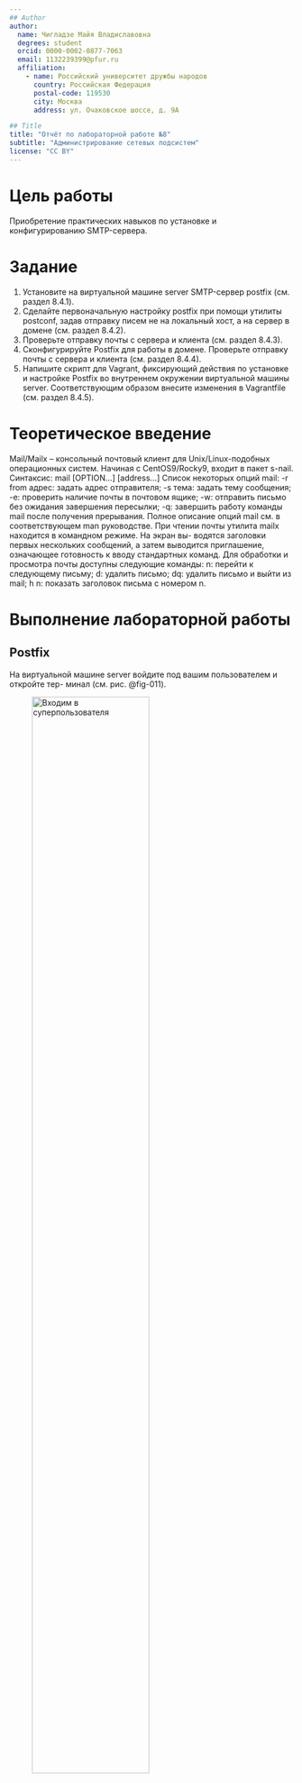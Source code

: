 ```yaml
---
## Author
author:
  name: Чигладзе Майя Владиславовна
  degrees: student
  orcid: 0000-0002-0877-7063
  email: 1132239399@pfur.ru
  affiliation:
    - name: Российский университет дружбы народов
      country: Российская Федерация
      postal-code: 119530
      city: Москва
      address: ул. Очаковское шоссе, д. 9А

## Title
title: "Отчёт по лабораторной работе №8"
subtitle: "Администрирование сетевых подсистем"
license: "CC BY"
---
```


# Цель работы

Приобретение практических навыков по установке и конфигурированию SMTP-сервера.

# Задание

1. Установите на виртуальной машине server SMTP-сервер postfix (см. раздел 8.4.1).
2. Сделайте первоначальную настройку postfix при помощи утилиты postconf, задав
отправку писем не на локальный хост, а на сервер в домене (см. раздел 8.4.2).
3. Проверьте отправку почты с сервера и клиента (см. раздел 8.4.3).
4. Сконфигурируйте Postfix для работы в домене. Проверьте отправку почты с сервера
и клиента (см. раздел 8.4.4).
5. Напишите скрипт для Vagrant, фиксирующий действия по установке и настройке
Postfix во внутреннем окружении виртуальной машины server. Соответствующим
образом внесите изменения в Vagrantfile (см. раздел 8.4.5).

# Теоретическое введение

Mail/Mailx – консольный почтовый клиент для Unix/Linux-подобных операционных
систем. Начиная с CentOS9/Rocky9, входит в пакет s-nail.
Синтаксис:
mail [OPTION...] [address...]
Список некоторых опций mail:
-r from адрес: задать адрес отправителя;
-s тема: задать тему сообщения;
-e: проверить наличие почты в почтовом ящике;
-w: отправить письмо без ожидания завершения пересылки;
-q: завершить работу команды mail после получения прерывания.
Полное описание опций mail см. в соответствующем man руководстве.
При чтении почты утилита mailx находится в командном режиме. На экран вы-
водятся заголовки первых нескольких сообщений, а затем выводится приглашение,
означающее готовность к вводу стандартных команд. Для обработки и просмотра
почты доступны следующие команды:
n: перейти к следующему письму;
d: удалить письмо;
dq: удалить письмо и выйти из mail;
h n: показать заголовок письма с номером n.

# Выполнение лабораторной работы

## Postfix

На виртуальной машине server войдите под вашим пользователем и откройте тер-
минал (см. рис. @fig-011).

![Входим в суперпользователя](image/1.1.jpg){#fig-011 width=70%}

Установите необходимые для работы пакеты (см. рис. @fig-012).

![Установим необходимые пакеты](image/1.2.png){#fig-012 width=70%}

Сконфигурируйте межсетевой экран, разрешив работать службе протокола SMTP (см. рис. @fig-013).

![Конфигурировала экран](image/1.3.png){#fig-013 width=70%}

Восстановите контекст безопасности в SELinux (см. рис. @fig-014).

![Восстановила контекст безопасности](image/1.4.png){#fig-014 width=70%}

Запустите Postfix ([рис. @fig-015]).

![Запустила Постфикс](image/1.5.png){#fig-015 width=70%}

## Изменение параметров Postfix с помощью postconf

Для просмотра списка текущих настроек Postfix введите ([рис. @fig-021]).

![Просматриваю список текущих настроек](image/2.1.png){#fig-021 width=70%}

Посмотрите текущее значение параметра myorigin (см. рис. @fig-022).

![Текущее значение](image/2.2.png){#fig-022 width=70%}

Посмотрите текущее значение параметра mydomain (см. рис. @fig-023).

![Текущее значение домейн](image/2.3.png){#fig-023 width=70%}

Замените значение параметра myorigin на значение параметра mydomain (см. рис. @fig-024).

![Замена значения параметра](image/2.4.png){#fig-024 width=70%}

Повторите команду ([рис. @fig-025]).

![Повтор команды](image/2.5.png){#fig-025 width=70%}

Проверьте корректность содержания конфигурационного файла main.cf ([рис. @fig-026]).

![Проверяю корректность содержания](image/2.6.png){#fig-026 width=70%}

Перезагрузите (перечитайте) конфигурационные файлы Postfix ([рис. @fig-027]).

![Перезагрузила файл](image/2.7.png){#fig-027 width=70%}

Просмотрите все параметры с значением, отличным от значения по умолчанию ([рис. @fig-028]).

![Просмотрела параметры со значением](image/2.8.png){#fig-028 width=70%}

Задайте жёстко значение домена (вместо user укажите свой логин) ([рис. @fig-029]).

![Задала значение домена](image/2.9.png){#fig-029 width=70%}

Отключите IPv6 в списке разрешённых в работе Postfix протоколов и оставьте только IPv4 ([рис. @fig-210]).

![Отключили АйпиВ6 в списке разрешенных проктолоков](image/2.10.png){#fig-210 width=70%}

Перезагрузите конфигурацию Postfix ([рис. @fig-211]).

![Перезагрузила конфигурацию](image/2.11.png){#fig-211 width=70%}

## Проверка работы Postfix

На сервере под учётной записью пользователя отправьте себе письмо, используя утилиту mail ([рис. @fig-031]).

![Отправила себе письмо](image/3.1.png){#fig-031 width=70%}

На втором терминале запустите мониторинг работы почтовой службы и посмотрите, что произошло с вашим сообщением ([рис. @fig-032]).

![Запустила мониторинг работы](image/3.2.png){#fig-032 width=70%}

На виртуальной машине client войдите под вашим пользователем и откройте терминал. Перейдите в режим суперпользователя ([рис. @fig-033]).

![Суперпользователь клиента](image/3.3.png){#fig-033 width=70%}

На клиенте установите необходимые для работы пакеты ([рис. @fig-034]).

![Установила пакеты](image/3.4.png){#fig-034 width=70%}

Отключите IPv6 в списке разрешённых в работе Postfix протоколов и оставьте только IPv4 ([рис. @fig-035]).

![Отключила в списке протоколов](image/3.5.png){#fig-035 width=70%}

На клиенте запустите Postfix ([рис. @fig-036]).

![Запустила постфикс](image/3.6.png){#fig-036 width=70%}

На клиенте под учётной записью пользователя аналогичным образом отправьте себе второе письмо, используя утилиту mail. Сравните результат мониторинга почтовой службы на сервере при отправке сообщения с сервера и с клиента. В отчёте отразите, доставлено сообщение или нет ([рис. @fig-037]).
Сообщение доставлено 
Отправитель: root@mvchigladze.net (системный пользователь root с сервера)
Получатель: mvchigladze@server.mvchigladze.net
Статус доставки: status=sent (delivered to mailbox)

![Отправила письмо](image/3.7.png){#fig-037 width=70%}

На сервере в конфигурации Postfix посмотрите значения параметров сетевых интерфейсов inet_interfaces и сетевых адресов mynetworks ([рис. @fig-038]).

![Посмотрела значение параметров](image/3.8.png){#fig-038 width=70%}

Разрешите Postfix прослушивать соединения не только с локального узла, но и с других интерфейсов сети ([рис. @fig-039]).

![Разрешила прослушивание соединения](image/3.9.png){#fig-039 width=70%}

Добавьте адрес внутренней сети, разрешив таким образом пересылку сообщений между узлами сети ([рис. @fig-310]).

![Добавила адрес сети](image/3.10.png){#fig-310 width=70%}

Перезагрузите конфигурацию Postfix и перезапустите Postfix ([рис. @fig-311]).

![Перезагрузила конфигурацию Постфикс](image/3.11.png){#fig-311 width=70%}

Повторите отправку сообщения с клиента. В отчёте отразите, что произошло с вашим сообщением. ([рис. @fig-312]).

![Повторила отправку сообщения](image/3.12.png){#fig-312 width=70%}

## Конфигурация Postfix для домена

Запустите мониторинг работы почтовой службы и посмотрите, что произошло с вашим сообщением ([рис. @fig-042]).

![Запустила мониторинг работы](image/4.2.png){#fig-042 width=70%}

Дополнительно посмотрите, какие сообщения ожидают в очереди на отправление ([рис. @fig-043]).

![Какие сообщения ожидают в очереди](image/4.3.png){#fig-043 width=70%}

Для настройки возможности отправки сообщений не на конкретный узел сети, а на доменный адрес пропишите MX-запись с указанием имени почтового сервера mail.user.net (вместо user укажите свой логин) в файле прямой DNS-зоны ([рис. @fig-044]).

![Настройка возможности отправки](image/4.4.png){#fig-044 width=70%}

В конфигурации Postfix добавьте домен в список элементов сети, для которых дан-
ный сервер является конечной точкой доставки почт ([рис. @fig-045]).

![Добавила домен в список](image/4.5.png){#fig-045 width=70%}

Перезагрузите конфигурацию Postfix ([рис. @fig-046]).

![Перезагрузила конфигурацию](image/4.6.png){#fig-046 width=70%}

Восстановите контекст безопасности в SELinux ([рис. @fig-047]).

![Восстановила контекст безопасности](image/4.7.png){#fig-047 width=70%}

Перезапустите DNS ([рис. @fig-048]).

![Перезапустила ДНС](image/4.8.png){#fig-048 width=70%}

Попробуйте отправить сообщения, находящиеся в очереди на отправление ([рис. @fig-049]).

![Проубю отправить сообщение в очереди](image/4.9.png){#fig-049 width=70%}

Проверьте отправку почты с клиента на доменный адрес ([рис. @fig-410]).

![Проверила отправку почты](image/4.10.png){#fig-410 width=70%}

## Внесение изменений в настройки внутреннего окружения виртуальной машины

На виртуальной машине server перейдите в каталог для внесения изменений в настройки внутреннего окружения /vagrant/provision/server/ ([рис. @fig-051]).

![Перешла в каталог внутреннего окружения](image/5.1.png){#fig-051 width=70%}

В каталоге /vagrant/provision/server создайте исполняемый файл mail.sh ([рис. @fig-053]).

![Создала исполняемый файл](image/5.3.png){#fig-053 width=70%}

На виртуальной машине client перейдите в каталог для внесения изменений в настройки внутреннего окружения /vagrant/provision/client/ ([рис. @fig-054]).

![Перешла в каталог клиент](image/5.4.png){#fig-054 width=70%}

В каталоге /vagrant/provision/client создайте исполняемый файл mail.sh ([рис. @fig-055]).

![Создала исполняемый файл и отредактировала](image/5.5.png){#fig-055 width=70%}

Для отработки созданного скрипта во время загрузки виртуальной машины server в конфигурационном файле Vagrantfile необходимо добавить в разделе конфигурации для сервера([рис. @fig-056]).

![Редактировала ВагрантФайл](image/5.6.png){#fig-056 width=70%}

Для отработки созданного скрипта во время загрузки виртуальной машины client в конфигурационном файле Vagrantfile необходимо добавить в разделе конфигурации для клиента([рис. @fig-057]).

![Редактировала ВагрантФайл](image/5.7.png){#fig-057 width=70%}

# Выводы

В ходе лабораторной работы, я приобрела практических навыков по установке и конфигурированию SMTP-сервера.

# Список литературы{.unnumbered}

Postfix Documentation. — URL: http://www.postfix.org/documentation.html (visited
on 09/13/2021).

::: {#refs}
:::
